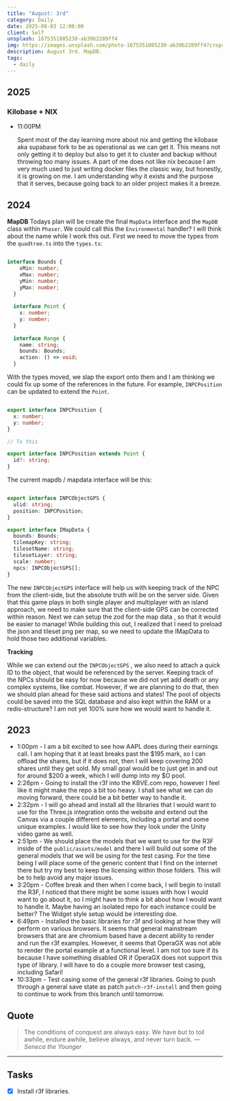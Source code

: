 ```yaml
---
title: "August: 3rd"
category: Daily
date: 2025-08-03 12:00:00
client: Self
unsplash: 1675351085230-ab39b2289ff4
img: https://images.unsplash.com/photo-1675351085230-ab39b2289ff4?crop=entropy&cs=srgb&fm=jpg&ixid=MnwzNjM5Nzd8MHwxfHJhbmRvbXx8fHx8fHx8fDE2ODE3NDg2ODY&ixlib=rb-4.0.3&q=85
description: August 3rd. MapDB.
tags:
  - daily
---
```


## 2025

### Kilobase + NIX

-   11:00PM

    Spent most of the day learning more about nix and getting the kilobase aka supabase fork to be as operational as we can get it.
    This means not only getting it to deploy but also to get it to cluster and backup without throwing too many issues.
    A part of me does not like nix because I am very much used to just writing docker files the classic way, but honestly, it is growing on me.
    I am understanding why it exists and the purpose that it serves, because going back to an older project makes it a breeze.

## 2024

**MapDB**
Todays plan will be create the final `MapData` interface and the `MapDB` class within `Phaser`.
We could call this the `Environmental` handler? I will think about the name while I work this out.
First we need to move the types from the `quadtree.ts` into the `types.ts`:

```ts

interface Bounds {
    xMin: number;
    xMax: number;
    yMin: number;
    yMax: number;
  }
  
  interface Point {
    x: number;
    y: number;
  }
  
  interface Range {
    name: string;
    bounds: Bounds;
    action: () => void;
  }

```

With the types moved, we slap the export onto them and I am thinking we could fix up some of the references in the future.
For example, `INPCPosition` can be updated to extend the `Point`.

```ts

export interface INPCPosition {
  x: number;
  y: number;
}

// To this

export interface INPCPosition extends Point {
  id?: string;
}

``` 

The current mapdb / mapdata interface will be this:

```ts

export interface INPCObjectGPS {
  ulid: string;
  position: INPCPosition;
}

export interface IMapData {
  bounds: Bounds;
  tilemapKey: string;
  tilesetName: string;
  tilesetLayer: string;
  scale: number;
  npcs: INPCObjectGPS[];
}

```

The new `INPCObjectGPS` interface will help us with keeping track of the NPC from the client-side, but the absolute truth will be on the server side.
Given that this game plays in both single player and multiplayer with an island approach, we need to make sure that the client-side GPS can be corrected within reason.
Next we can setup the zod for the map data , so that it would be easier to manage!
While building this out, I realized that I need to preload the json and tileset png per map, so we need to update the IMapData to hold those two additional variables.

**Tracking**

While we can extend out the `INPCObjectGPS` , we also need to attach a quick ID to the object, that would be referenced by the server.
Keeping track of the NPCs should be easy for now because we did not yet add death or any complex systems, like combat.
However, if we are planning to do that, then we should plan ahead for these said actions and states!
The pool of objects could be saved into the SQL database and also kept within the RAM or a redis-structure?
I am not yet 100% sure how we would want to handle it.

<Adsense />



## 2023
- 1:00pm - I am a bit excited to see how AAPL does during their earnings call. I am hoping that it at least breaks past the $195 mark, so I can offload the shares, but if it does not, then I will keep covering 200 shares until they get sold. My small goal would be to just get in and out for around $200 a week, which I will dump into my $O pool. 
- 2:26pm - Going to install the r3f into the KBVE.com repo, however I feel like it might make the repo a bit too heavy. I shall see what we can do moving forward, there could be a bit better way to handle it. 
- 2:32pm - I will go ahead and install all the libraries that I would want to use for the Three.js integration onto the website and extend out the Canvas via a couple different elements, including a portal and some unique examples. I would like to see how they look under the Unity video game as well.
- 2:51pm - We should place the models that we want to use for the R3F inside of the `public/assets/model` and there I will build out some of the general models that we will be using for the test casing. For the time being I will place some of the generic content that I find on the internet there but try my best to keep the licensing within those folders. This will be to help avoid any major issues. 
- 3:20pm - Coffee break and then when I come back, I will begin to install the R3F, I noticed that there might be some issues with how I would want to go about it, so I might have to think a bit about how I would want to handle it. Maybe having an isolated repo for each instance could be better? The Widget style setup would be interesting doe. 
- 6:49pm - Installed the basic libraries for r3f and looking at how they will perform on various browsers. It seems that general mainstream browsers that are are chromium based have a decent ability to render and run the r3f examples. However, it seems that OperaGX was not able to render the portal example at a functional level. I am not too sure if its because I have something disabled OR if OperaGX does not support this type of library. I will have to do a couple more browser test casing, including Safari!
- 10:33pm - Test casing some of the general r3f libraries. Going to push through a general save state as patch `patch-r3f-install` and then going to continue to work from this branch until tomorrow.

## Quote

> The conditions of conquest are always easy. We have but to toil awhile, endure awhile, believe always, and never turn back.
> — <cite>Seneca the Younger</cite>

---

## Tasks

- [x] Install r3f libraries.